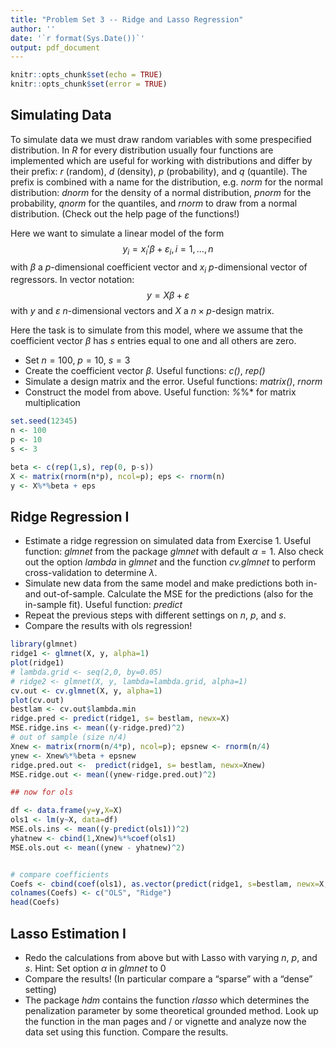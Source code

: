 ```yaml
---
title: "Problem Set 3 -- Ridge and Lasso Regression"
author: ''
date: '`r format(Sys.Date())`'
output: pdf_document
---
```


```r
knitr::opts_chunk$set(echo = TRUE)
knitr::opts_chunk$set(error = TRUE)
```


## Simulating Data


To simulate data we must draw random variables with some prespecified distribution. In *R* for every distribution usually four functions are implemented which are useful for working with distributions and differ by their prefix: *r* (random), *d* (density), *p* (probability), and *q* (quantile). The prefix is combined with a name for the distribution, e.g. *norm* for the normal distribution: *dnorm* for the density of a normal distribution, *pnorm* for the probability, *qnorm* for the quantiles, and *rnorm* to draw from a normal distribution. (Check out the help page of the functions!)

Here we want to simulate a linear model of the form
$$ y_i = x_i' \beta + \varepsilon_i, i = 1,\ldots, n$$ 
with $\beta$ a $p$-dimensional coefficient vector and $x_i$ $p$-dimensional vector of regressors. In vector notation:
$$ y = X\beta + \varepsilon$$
with $y$ and $\varepsilon$ $n$-dimensional vectors and $X$ a $n \times p$-design matrix.

Here the task is to simulate from this model, where we assume that the coefficient vector $\beta$ has $s$ entries equal to one and all others are zero. 

* Set $n=100$, $p=10$, $s=3$
* Create the coefficient vector $\beta$. Useful functions: *c()*, *rep()*
* Simulate a design matrix and the error. Useful functions: *matrix()*, *rnorm*
* Construct the model from above. Useful function: *%*%* for matrix multiplication

```r
set.seed(12345)
n <- 100
p <- 10
s <- 3

beta <- c(rep(1,s), rep(0, p-s))
X <- matrix(rnorm(n*p), ncol=p); eps <- rnorm(n)
y <- X%*%beta + eps

```

## Ridge Regression I

* Estimate a ridge regression on simulated data from Exercise 1. Useful function: *glmnet* from the package *glmnet* with default $\alpha=1$. Also check out the option *lambda* in *glmnet* and the function *cv.glmnet* to perform cross-validation to determine $\lambda$. 
* Simulate new data from the same model and make predictions both in- and out-of-sample. Calculate the MSE for the predictions (also for the in-sample fit). Useful function: *predict*
* Repeat the previous steps with different settings on $n$, $p$, and $s$.
* Compare the results with ols regression!


```r
library(glmnet)
ridge1 <- glmnet(X, y, alpha=1)
plot(ridge1)
# lambda.grid <- seq(2,0, by=0.05)
# ridge2 <- glmnet(X, y, lambda=lambda.grid, alpha=1)
cv.out <- cv.glmnet(X, y, alpha=1)
plot(cv.out)
bestlam <- cv.out$lambda.min
ridge.pred <- predict(ridge1, s= bestlam, newx=X) 
MSE.ridge.ins <- mean((y-ridge.pred)^2)
# out of sample (size n/4)
Xnew <- matrix(rnorm(n/4*p), ncol=p); epsnew <- rnorm(n/4)
ynew <- Xnew%*%beta + epsnew
ridge.pred.out <-  predict(ridge1, s= bestlam, newx=Xnew)
MSE.ridge.out <- mean((ynew-ridge.pred.out)^2)

## now for ols

df <- data.frame(y=y,X=X)
ols1 <- lm(y~X, data=df)
MSE.ols.ins <- mean((y-predict(ols1))^2)
yhatnew <- cbind(1,Xnew)%*%coef(ols1)
MSE.ols.out <- mean((ynew - yhatnew)^2)


# compare coefficients
Coefs <- cbind(coef(ols1), as.vector(predict(ridge1, s=bestlam, newx=X, type="coefficients")))
colnames(Coefs) <- c("OLS", "Ridge")
head(Coefs)
```


## Lasso Estimation I

* Redo the calculations from above but with Lasso with varying $n$, $p$, and $s$. Hint: Set option $\alpha$ in *glmnet* to $0$
* Compare the results! (In particular compare a "sparse" with a "dense" setting)
* The package *hdm* contains the function *rlasso* which determines the penalization parameter by some theoretical grounded method. Look up the function in the man pages and / or vignette and analyze now the data set using this function. Compare the results.
















